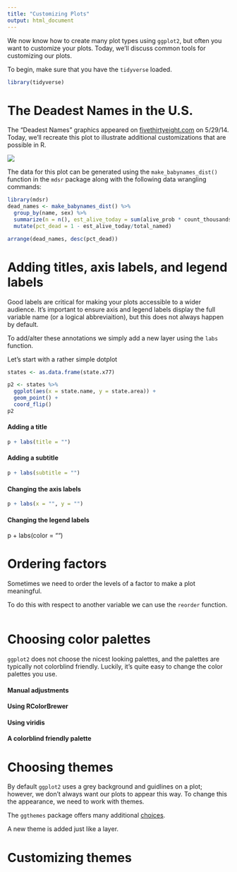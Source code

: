 ```yaml
---
title: "Customizing Plots"
output: html_document
---
```


We now know how to create many plot types using `ggplot2`, but often you want to customize your plots. Today, we'll discuss common tools for customizing our plots.

To begin, make sure that you have the `tidyverse` loaded.

```r
library(tidyverse)
```

# The Deadest Names in the U.S.

The "Deadest Names" graphics appeared on [fivethirtyeight.com](https://fivethirtyeight.com/) on 5/29/14. Today, we'll recreate this plot to illustrate additional customizations that are possible in R.

![](https://espnfivethirtyeight.files.wordpress.com/2014/05/silver-feature-names-dead2.png?quality=90&strip=all&w=575&ssl=1)

The data for this plot can be generated using the `make_babynames_dist()` function in the `mdsr` package along with the following data wrangling commands:

```r
library(mdsr)
dead_names <- make_babynames_dist() %>%
  group_by(name, sex) %>%
  summarize(n = n(), est_alive_today = sum(alive_prob * count_thousands), total_named = sum(count_thousands)) %>%
  mutate(pct_dead = 1 - est_alive_today/total_named)

arrange(dead_names, desc(pct_dead))
```


# Adding titles, axis labels, and legend labels


Good labels are critical for making your plots accessible to a wider audience. It's important to ensure axis and legend labels display the full variable name (or a logical abbreviaition), but this does not always happen by default. 

To add/alter these annotations we simply add a new layer using the `labs` function.

Let's start with a rather simple dotplot

```r
states <- as.data.frame(state.x77)

p2 <- states %>%
  ggplot(aes(x = state.name, y = state.area)) +
  geom_point() +
  coord_flip()
p2
```

#### Adding a title

```r
p + labs(title = "")
```

#### Adding a subtitle

```r
p + labs(subtitle = "")
```

#### Changing the axis labels

```r
p + labs(x = "", y = "")
```


#### Changing the legend labels

p + labs(color = "")


# Ordering factors

Sometimes we need to order the levels of a factor to make a plot meaningful.


To do this with respect to another variable we can use the `reorder` function. 

```r

```



# Choosing color palettes

`ggplot2` does not choose the nicest looking palettes, and the palettes are typically not colorblind friendly. Luckily, it's quite easy to change the color palettes you use.

#### Manual adjustments

#### Using RColorBrewer

#### Using viridis

#### A colorblind friendly palette


# Choosing themes

By default `ggplot2` uses a grey background and guidlines on a plot; however, we don't always want our plots to appear this way. To change this the appearance, we need to work with themes.

The `ggthemes` package offers many additional [choices](https://github.com/jrnold/ggthemes). 

A new theme is added just like a layer.


# Customizing themes

